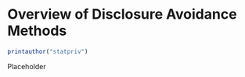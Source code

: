 # Overview of Disclosure Avoidance Methods {#statpriv}

```r
printauthor("statpriv")
```

Placeholder